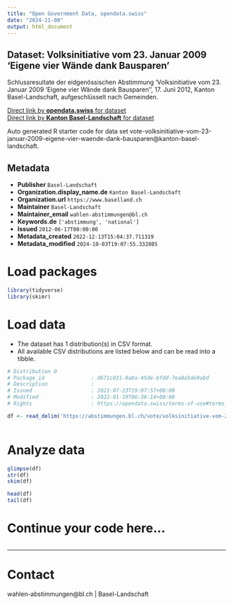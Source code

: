 ```yaml
---
title: "Open Government Data, opendata.swiss"
date: "2024-11-08"
output: html_document
---
```


## Dataset: Volksinitiative vom 23. Januar 2009 'Eigene vier Wände dank Bausparen'

Schlussresultate der eidgenössischen Abstimmung 'Volksinitiative vom 23. Januar 2009 'Eigene vier Wände dank Bausparen'', 17. Juni 2012, Kanton Basel-Landschaft, aufgeschlüsselt nach Gemeinden.

[Direct link by **opendata.swiss** for dataset](https://opendata.swiss/de/dataset/volksinitiative-vom-23-januar-2009-eigene-vier-wande-dank-bausparen)<br>
[Direct link by **Kanton Basel-Landschaft** for dataset](https://abstimmungen.bl.ch/vote/volksinitiative-vom-23-januar-2009-eigene-vier-waende-dank-bausparen/data)

Auto generated R starter code for data set vote-volksinitiative-vom-23-januar-2009-eigene-vier-waende-dank-bausparen@kanton-basel-landschaft.

## Metadata

- **Publisher** `Basel-Landschaft`
- **Organization.display_name.de** `Kanton Basel-Landschaft`
- **Organization.url** `https://www.baselland.ch`
- **Maintainer** `Basel-Landschaft`
- **Maintainer_email** `wahlen-abstimmungen@bl.ch`
- **Keywords.de** `['abstimmung', 'national']`
- **Issued** `2012-06-17T00:00:00`
- **Metadata_created** `2022-12-13T15:04:37.711319`
- **Metadata_modified** `2024-10-03T19:07:55.332085`


# Load packages

```r

library(tidyverse)
library(skimr)

```

# Load data

-   The dataset has 1 distribution(s) in CSV format.
-   All available CSV distributions are listed below and can be read into a tibble.

```r

# Distribution 0
# Package_id               : d671c031-0a0a-45de-bfdd-7ea8a5de9abd
# Description              : 
# Issued                   : 2021-07-23T19:07:57+00:00
# Modified                 : 2022-01-19T06:36:14+00:00
# Rights                   : https://opendata.swiss/terms-of-use#terms_by

df <- read_delim('https://abstimmungen.bl.ch/vote/volksinitiative-vom-23-januar-2009-eigene-vier-waende-dank-bausparen/data-csv')



```

# Analyze data

```r

glimpse(df)
str(df)
skim(df)

head(df)
tail(df)

```

# Continue your code here...

```r

```

------------------------------------------------------------------------

# Contact

wahlen-abstimmungen@bl.ch | Basel-Landschaft
